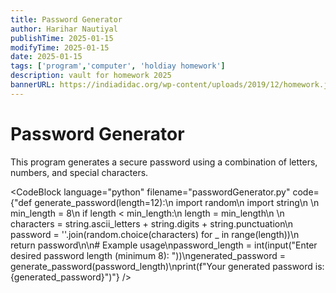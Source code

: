 ```yaml
---
title: Password Generator
author: Harihar Nautiyal
publishTime: 2025-01-15
modifyTime: 2025-01-15
date: 2025-01-15
tags: ['program','computer', 'holdiay homework']
description: vault for homework 2025
bannerURL: https://indiadidac.org/wp-content/uploads/2019/12/homework.jpg
---
```


# Password Generator
This program generates a secure password using a combination of letters, numbers, and special characters.

<CodeBlock
language="python"
filename="passwordGenerator.py"
code={"def generate_password(length=12):\n    import random\n    import string\n    \n    min_length = 8\n    if length < min_length:\n        length = min_length\n    \n    characters = string.ascii_letters + string.digits + string.punctuation\n    password = ''.join(random.choice(characters) for _ in range(length))\n    return password\n\n# Example usage\npassword_length = int(input(\"Enter desired password length (minimum 8): \"))\ngenerated_password = generate_password(password_length)\nprint(f\"Your generated password is: {generated_password}\")"} 
/>